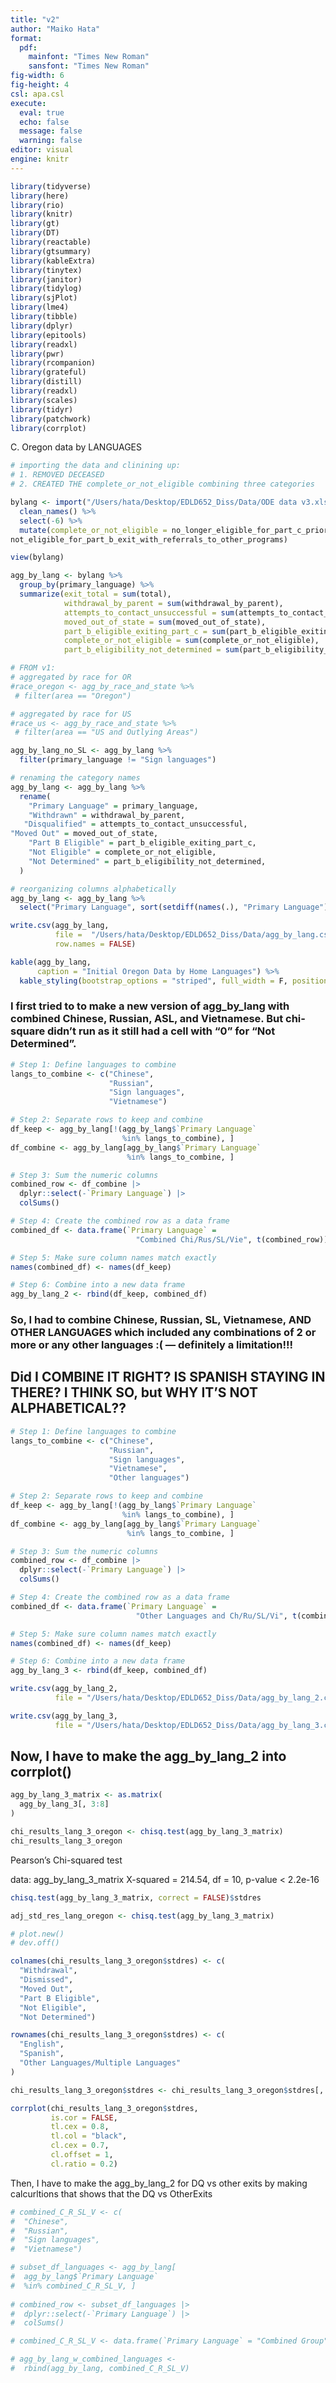 ```yaml
---
title: "v2"
author: "Maiko Hata"
format: 
  pdf:
    mainfont: "Times New Roman"
    sansfont: "Times New Roman"
fig-width: 6
fig-height: 4
csl: apa.csl
execute: 
  eval: true 
  echo: false
  message: false 
  warning: false
editor: visual
engine: knitr
---
```


```r
library(tidyverse)
library(here)
library(rio)
library(knitr)
library(gt)
library(DT)
library(reactable)
library(gtsummary)
library(kableExtra)
library(tinytex)
library(janitor)
library(tidylog)
library(sjPlot)
library(lme4)
library(tibble)
library(dplyr)
library(epitools)
library(readxl)
library(pwr)
library(rcompanion)
library(grateful)
library(distill)
library(readxl)
library(scales)
library(tidyr)
library(patchwork)
library(corrplot)
```

C. Oregon data by LANGUAGES

```r
# importing the data and clinining up: 
# 1. REMOVED DECEASED 
# 2. CREATED THE complete_or_not_eligible combining three categories 

bylang <- import("/Users/hata/Desktop/EDLD652_Diss/Data/ODE data v3.xlsx") %>% 
  clean_names() %>% 
  select(-6) %>%
  mutate(complete_or_not_eligible = no_longer_eligible_for_part_c_prior_to_reaching_age_three + not_eligible_for_part_b_exit_with_no_referrals +
not_eligible_for_part_b_exit_with_referrals_to_other_programs)

view(bylang)
```

```r
agg_by_lang <- bylang %>% 
  group_by(primary_language) %>% 
  summarize(exit_total = sum(total), 
            withdrawal_by_parent = sum(withdrawal_by_parent), 
            attempts_to_contact_unsuccessful = sum(attempts_to_contact_unsuccessful),
            moved_out_of_state = sum(moved_out_of_state),
            part_b_eligible_exiting_part_c = sum(part_b_eligible_exiting_part_c),
            complete_or_not_eligible = sum(complete_or_not_eligible), 
            part_b_eligibility_not_determined = sum(part_b_eligibility_not_determined))

# FROM v1: 
# aggregated by race for OR
#race_oregon <- agg_by_race_and_state %>%
 # filter(area == "Oregon")

# aggregated by race for US
#race_us <- agg_by_race_and_state %>% 
 # filter(area == "US and Outlying Areas")
```

```r

agg_by_lang_no_SL <- agg_by_lang %>% 
  filter(primary_language != "Sign languages")
```

```r
# renaming the category names 
agg_by_lang <- agg_by_lang %>% 
  rename(
    "Primary Language" = primary_language, 
    "Withdrawn" = withdrawal_by_parent, 
   "Disqualified" = attempts_to_contact_unsuccessful, 
"Moved Out" = moved_out_of_state, 
    "Part B Eligible" = part_b_eligible_exiting_part_c, 
    "Not Eligible" = complete_or_not_eligible, 
    "Not Determined" = part_b_eligibility_not_determined, 
  )
```

```r
# reorganizing columns alphabetically 
agg_by_lang <- agg_by_lang %>% 
  select("Primary Language", sort(setdiff(names(.), "Primary Language")))
```

```r
write.csv(agg_by_lang, 
          file =  "/Users/hata/Desktop/EDLD652_Diss/Data/agg_by_lang.csv", 
          row.names = FALSE)
```

```r
kable(agg_by_lang, 
      caption = "Initial Oregon Data by Home Languages") %>%
  kable_styling(bootstrap_options = "striped", full_width = F, position = "left")
```

### I first tried to to make a new version of agg_by_lang with combined Chinese, Russian, ASL, and Vietnamese. But chi-square didn't run as it still had a cell with "0" for "Not Determined".

```r
# Step 1: Define languages to combine
langs_to_combine <- c("Chinese", 
                      "Russian", 
                      "Sign languages", 
                      "Vietnamese")

# Step 2: Separate rows to keep and combine
df_keep <- agg_by_lang[!(agg_by_lang$`Primary Language` 
                         %in% langs_to_combine), ]
df_combine <- agg_by_lang[agg_by_lang$`Primary Language` 
                          %in% langs_to_combine, ]

# Step 3: Sum the numeric columns
combined_row <- df_combine |>
  dplyr::select(-`Primary Language`) |>
  colSums()

# Step 4: Create the combined row as a data frame
combined_df <- data.frame(`Primary Language` = 
                            "Combined Chi/Rus/SL/Vie", t(combined_row))

# Step 5: Make sure column names match exactly
names(combined_df) <- names(df_keep)

# Step 6: Combine into a new data frame
agg_by_lang_2 <- rbind(df_keep, combined_df)
```

### So, I had to combine Chinese, Russian, SL, Vietnamese, AND OTHER LANGUAGES which included any combinations of 2 or more or any other languages :( — definitely a limitation!!!

## Did I COMBINE IT RIGHT? IS SPANISH STAYING IN THERE? I THINK SO, but WHY IT'S NOT ALPHABETICAL??

```r
# Step 1: Define languages to combine
langs_to_combine <- c("Chinese", 
                      "Russian", 
                      "Sign languages", 
                      "Vietnamese", 
                      "Other languages")

# Step 2: Separate rows to keep and combine
df_keep <- agg_by_lang[!(agg_by_lang$`Primary Language` 
                         %in% langs_to_combine), ]
df_combine <- agg_by_lang[agg_by_lang$`Primary Language` 
                          %in% langs_to_combine, ]

# Step 3: Sum the numeric columns
combined_row <- df_combine |>
  dplyr::select(-`Primary Language`) |>
  colSums()

# Step 4: Create the combined row as a data frame
combined_df <- data.frame(`Primary Language` = 
                            "Other Languages and Ch/Ru/SL/Vi", t(combined_row))

# Step 5: Make sure column names match exactly
names(combined_df) <- names(df_keep)

# Step 6: Combine into a new data frame
agg_by_lang_3 <- rbind(df_keep, combined_df)
```

```r
write.csv(agg_by_lang_2, 
          file = "/Users/hata/Desktop/EDLD652_Diss/Data/agg_by_lang_2.csv")
```

```r
write.csv(agg_by_lang_3, 
          file = "/Users/hata/Desktop/EDLD652_Diss/Data/agg_by_lang_3.csv")
```

## Now, I have to make the agg_by_lang_2 into corrplot()

```r
agg_by_lang_3_matrix <- as.matrix(
  agg_by_lang_3[, 3:8]
)
```

```r
chi_results_lang_3_oregon <- chisq.test(agg_by_lang_3_matrix)
chi_results_lang_3_oregon
```

Pearson's Chi-squared test

data: agg_by_lang_3_matrix X-squared = 214.54, df = 10, p-value \< 2.2e-16

```r
chisq.test(agg_by_lang_3_matrix, correct = FALSE)$stdres
```

```r
adj_std_res_lang_oregon <- chisq.test(agg_by_lang_3_matrix)
```

```r
# plot.new()
# dev.off()
```

```r
colnames(chi_results_lang_3_oregon$stdres) <- c(
  "Withdrawal", 
  "Dismissed", 
  "Moved Out", 
  "Part B Eligible", 
  "Not Eligible", 
  "Not Determined")
```

```r
rownames(chi_results_lang_3_oregon$stdres) <- c(
  "English", 
  "Spanish", 
  "Other Languages/Multiple Languages"
)
```

```r
chi_results_lang_3_oregon$stdres <- chi_results_lang_3_oregon$stdres[, order(colnames(chi_results_lang_3_oregon$stdres))]
```

```r
corrplot(chi_results_lang_3_oregon$stdres, 
         is.cor = FALSE, 
         tl.cex = 0.8, 
         tl.col = "black", 
         cl.cex = 0.7,     
         cl.offset = 1,    
         cl.ratio = 0.2)  
```

Then, I have to make the agg_by_lang_2 for DQ vs other exits by making calcurltions that shows that the DQ vs OtherExits

```r
# combined_C_R_SL_V <- c(
#  "Chinese", 
#  "Russian", 
#  "Sign languages", 
#  "Vietnamese")

# subset_df_languages <- agg_by_lang[
#  agg_by_lang$`Primary Language`
#  %in% combined_C_R_SL_V, ]
  
# combined_row <- subset_df_languages |>
#  dplyr::select(-`Primary Language`) |>
#  colSums()
```

```r
# combined_C_R_SL_V <- data.frame(`Primary Language` = "Combined Group", t(combined_row))
```

```r
# agg_by_lang_w_combined_languages <-
#  rbind(agg_by_lang, combined_C_R_SL_V)
```
